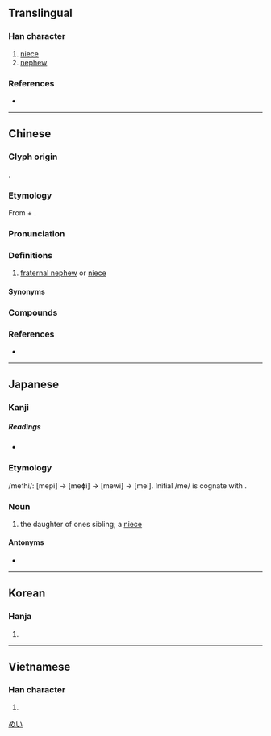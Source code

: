 {{also|侄}}
{{character info/new}}
==Translingual==

===Han character===
{{Han char|rn=38|rad=女|as=06|sn=9|four=41414|canj=VMIG|ids=⿰女至}}

# [[niece]]
# [[nephew]]

===References===
* {{Han ref|kx=0260.190|dkj=06226|dj=0526.180|hdz=21043.110|uh=59EA|ud=23018|bh=ABBF|bd=43967}}

----

==Chinese==
{{zh-forms|s=侄|t2=侄}}

===Glyph origin===
{{Han etym}}
{{Han compound|女|至|ls=psc|c1=s|c2=p|t1=woman}}.

===Etymology===
From {{inh|zh|sit-pro|*b/m-ləj||grandchild; nephew}} + {{m|und|*-t||nominalizing final}}.

===Pronunciation===
{{zh-pron
|m=zhí
|m-s=zi2
|dg=
|c=zat6,zat6-2
|c-t=zit5
|g=ciit7
|h=pfs=chhṳ̍t;gd=ced6
|j=zeh5
|md=dĭk
|mn=ti̍t/xm:chi̍t/tw:chit
|mn_note=Taiwan: ti̍t - vernacular; chit - literary
|mn-t=diag8/diêg8
|w=5zeq
|x=zhr6
|mc=y
|oc=y
|cat=n
}}

===Definitions===
{{zh-hanzi}}

# [[fraternal nephew]] or [[fraternal niece|niece]]

====Synonyms====
{{zh-dial|姪子}}

===Compounds===
{{zh-der|內姪|內姪女|叔姪|堂姪|堂姪女|女姪|姪兒|姪女|姪女婿|姪婦|姪子|姪孫|姪男|嫡堂姪|子姪|小姪|年姪|老賢姪|表姪|表姪女|姪仔|姪兒子|阿姪|世姪|世姪女|賢姪}}

===References===
* {{R:twedu|A00921}}

----

==Japanese==

===Kanji===
{{ja-kanji|grade=|rs=女06}}

=====Readings=====
* {{ja-readings|on=[[てつ]] (tetsu), [[ちつ]] (chitsu)|kun=[[めい]] (mei), [[おい]] (oi)}}

===Etymology===
/me<small>1</small>hi/: [mepi] → [meɸi] → [mewi] → [mei]. Initial /me/ is cognate with {{m|ja|女|tr=me<sub>1</sub>||female}}.

===Noun===
{{ja-noun|めい|hhira=めひ}}

# the daughter of ones sibling; a [[niece]]

====Antonyms====
* {{ja-r|甥|おい}}

[[Category:Japanese basic words|めい]]

----

==Korean==

===Hanja===
{{ko-hanja|hangeul=[[질]], [[절]]|rv=jil, jeol|mr=chil, chŏl}}

# {{defn|lang=ko|sort=女06}}

----

==Vietnamese==

===Han character===
{{vi-hantu|[[đẹt]]|rs=女06}}

# {{defn|lang=vi|sort=女06}}